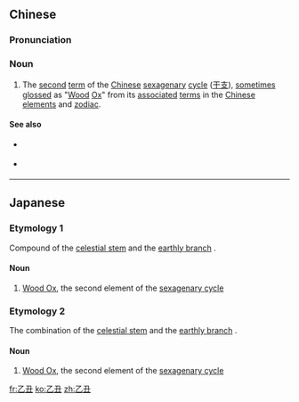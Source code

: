 ==Chinese==
{{zh-forms|{{nowrap|2nd [[heavenly stem]]}}<br>([[swallow]])|{{nowrap|2nd [[earthly branch]]}}<br>([[bind]])}}
{{wikipedia|Chinese sexagenary cycle}}
{{wikipedia|Ox (zodiac)|Ox in the Chinese zodiac}}

===Pronunciation===
{{zh-pron
|m=yǐchǒu
|c=jyut3 cau2
|mn=qz,xm,zz:it-thiú
|cat=n
}}

===Noun===
{{zh-noun}}

# The [[second]] [[term]] of the [[Chinese]] [[sexagenary]] [[cycle]] ([[干支]]), [[sometimes]] [[gloss]]ed as "[[wood|Wood]] [[ox|Ox]]" from its [[associate]]d [[term]]s in the [[Chinese]] [[element]]s and [[zodiac]].

====See also====
* {{sense|preceding term}} {{zh-l|甲子}}
* {{sense|next term}} {{zh-l|丙寅}}

----

==Japanese==

===Etymology 1===
{{ja-kanjitab|きのと|うし|yomi=k}}
Compound of the [[w:Celestial stem|celestial stem]] {{m|ja|乙|tr=kinoto}} and the [[w:Earthly Branches|earthly branch]] {{m|ja|丑|tr=ushi||ox}}.

====Noun====
{{ja-noun|きのと.うし}}

# [[w:Ox (zodiac)|Wood Ox]], the second element of the [[w:sexagenary cycle|sexagenary cycle]]

===Etymology 2===
{{ja-kanjitab|いつ|k1=いっ|ちゅう|yomi=o}}
The combination of the [[w:Celestial stem|celestial stem]] {{m|ja|乙|tr=kinoto}} and the [[w:Earthly Branches|earthly branch]] {{m|ja|丑|tr=ushi||ox}}.

====Noun====
{{ja-noun|いっちゅう}}

# [[w:Ox (zodiac)|Wood Ox]], the second element of the [[w:sexagenary cycle|sexagenary cycle]]

[[fr:乙丑]]
[[ko:乙丑]]
[[zh:乙丑]]